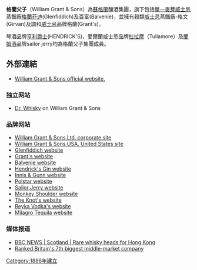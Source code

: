 {{multiple issues|
{{advert|time=2012-03-06T05:34:58+00:00}}
{{unreferenced|time=2012-03-06T05:34:58+00:00}}
{{external links|time=2018-11-28T09:51:44+00:00}}
}}

'''格蘭父子'''（William Grant & Sons）為[[蘇格蘭|蘇格蘭]]釀酒集團，旗下包括[[單一麥芽威士忌|單一麥芽威士忌]]蒸餾廠[[格蘭菲迪|格蘭菲迪]](Glenfiddich)及百富(Balvenie)，並擁有穀類[[威士忌|威士忌]]蒸餾廠-格文(Girvan)及調和[[威士忌|威士忌]]品牌格蘭(Grant's)。

琴酒品牌[[亨利爵士|亨利爵士]](HENDRICK'S)，愛爾蘭威士忌品牌[[杜拉摩|杜拉摩]]（Tullamore）及[[兰姆酒|蘭姆酒]]品牌sailor jerry均為格蘭父子集團成員。

==外部連結==
* [http://www.williamgrant.com William Grant & Sons official website.] {{Wayback|url=http://www.williamgrant.com/ |date=20080513092119 }}

===独立网站===
* [http://drwhisky.blogspot.com/search/label/william%20grant Dr. Whisky] {{Wayback|url=http://drwhisky.blogspot.com/search/label/william%20grant |date=20210606094003 }} on William Grant & Sons

===品牌网站===
* [http://www.williamgrant.com/ William Grant & Sons Ltd. corporate site] {{Wayback|url=http://www.williamgrant.com/ |date=20080513092119 }}
* [http://www.grantusa.com/ William Grant & Sons USA. United States site] {{Wayback|url=http://www.grantusa.com/ |date=20130103081326 }}
* [http://www.glenfiddich.com/ Glenfiddich website] {{Wayback|url=http://www.glenfiddich.com/ |date=20031215232538 }}
* [http://www.grantswhisky.com/ Grant's website] {{Wayback|url=http://www.grantswhisky.com/ |date=20090326084230 }}
* [http://www.thebalvenie.com/ Balvenie website] {{Wayback|url=http://www.thebalvenie.com/ |date=20120909062500 }}
* [http://www.hendricksgin.com/ Hendrick's Gin website] {{Wayback|url=http://www.hendricksgin.com/ |date=20120222155330 }}
* [http://www.innisandgunn.com/ Innis & Gunn website] {{Wayback|url=http://www.innisandgunn.com/ |date=20120908133152 }}
* [https://web.archive.org/web/20120717040838/http://www.polstarvodka.com/ Polstar website]
* [http://www.sailorjerry.com/ Sailor Jerry website] {{Wayback|url=http://www.sailorjerry.com/ |date=20120919070305 }}
* [http://www.monkeyshoulder.com/ Monkey Shoulder website] {{Wayback|url=http://www.monkeyshoulder.com/ |date=20120905160253 }}
* [https://web.archive.org/web/20100217173820/http://www.shotoftheknot.com/ The Knot's website]
* [http://www.reyka.com/ Reyka Vodka's website] {{Wayback|url=http://www.reyka.com/ |date=20120827111950 }}
* [http://www.milagrotequila.com/ Milagro Tequila website] {{Wayback|url=http://www.milagrotequila.com/ |date=20120911083103 }}

===媒体报道===
* [http://news.bbc.co.uk/1/hi/scotland/4298619.stm BBC NEWS | Scotland | Rare whisky heads for Hong Kong] {{Wayback|url=http://news.bbc.co.uk/1/hi/scotland/4298619.stm |date=20060918011140 }}
* [https://web.archive.org/web/20070928144319/http://www.fasttrack.co.uk/fasttrack2002/migration/dbDetails.asp?siteID=5&compID=689&yr=2005 Ranked Britain's 7th biggest middle-market company]

[[Category:1886年建立|Category:1886年建立]]